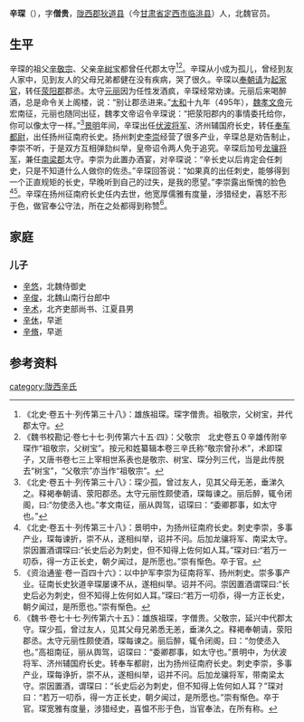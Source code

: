 '''辛琛'''（{{bd|？||？|| |catIdx=y}}），字'''僧贵'''，[[陇西郡|陇西郡]][[狄道县|狄道县]]（今[[甘肃省|甘肃省]][[定西市|定西市]][[临洮县|临洮县]]）人，北魏官员。

==生平==
辛琛的祖父[[辛敬宗|辛敬宗]]、父亲[[辛树宝|辛树宝]]都曾任代郡太守<ref>《北史·卷五十·列传第三十八》：雄族祖琛。琛字僧贵。祖敬宗，父树宝，并代郡太守。</ref><ref>《魏书校勘记·卷七十七·列传第六十五·四》：父敬宗　北史卷五０辛雄传附辛琛作“祖敬宗，父树宝”。按元和姓纂辑本卷三辛氏称“敬宗曾孙术”，术即琛子，又唐书卷七三上宰相世系表也是敬宗、树宝、琛分列三代，当是此传脱去“树宝”，“父敬宗”亦当作“祖敬宗”。</ref>。辛琛从小成为孤儿，曾经到友人家中，见到友人的父母兄弟都健在没有疾病，哭了很久。辛琛以[[奉朝请|奉朝请]]为[[起家官|起家官]]，转任[[荥阳郡|荥阳郡]]郡丞。太守[[元丽|元丽]]因为任性发酒疯，辛琛经常劝谏。元丽后来喝醉酒，总是命令关上阁楼，说：“别让郡丞进来。”[[太和_(北魏)|太和]]十九年（495年），[[魏孝文帝|魏孝文帝]]元宏南征，元丽也随同出征，魏孝文帝诏令辛琛说：“把荥阳郡内的事情委托给你，你可以像太守一样。”<ref>《北史·卷五十·列传第三十八》：琛少孤，曾过友人，见其父母无恙，垂涕久之。释褐奉朝请、荥阳郡丞。太守元丽性颇使酒，琛每谏之。丽后醉，辄令闭阁，曰:“勿使丞入也。”孝文南征，丽从舆驾，诏琛曰：“委卿郡事，如太守也。”</ref>[[景明|景明]]年间，辛琛出任[[伏波将军|伏波将军]]、济州辅国府长史，转任[[奉车都尉|奉车都尉]]，出任扬州征南府长史。扬州刺史[[李崇_(陈留侯)|李崇]]经营了很多产业，辛琛总是劝告制止，李崇不听，于是双方互相弹劾纠举，皇帝诏令两人免于追究。辛琛后加号[[龙骧将军|龙骧将军]]，兼任[[南梁郡|南梁郡]]太守。李崇为此置办酒宴，对辛琛说：“辛长史以后肯定会任刺史，只是不知道什么人做你的佐丞。”辛琛回答说：“如果真的出任刺史，能够得到一个正直规矩的长史，早晚听到自己的过失，是我的愿望。”李崇露出惭愧的脸色<ref>《北史·卷五十·列传第三十八》：景明中，为扬州征南府长史。刺史李崇，多事产业，琛每谏折，崇不从，遂相纠举，诏并不问。后加龙骧将军、南梁太守。崇因置酒谓琛曰:“长史后必为刺史，但不知得上佐何如人耳。”琛对曰:“若万一叨忝，得一方正长史，朝夕闻过，是所愿也。”崇有惭色。卒于官。</ref><ref>《资治通鉴·卷一百四十六》：以中护军李崇为征南将军、扬州刺史。崇多事产业。征南长史狄道辛琛屡谏不从，遂相纠举。诏并不问。崇因置酒谓琛曰:“长史后必为刺史，但不知得上佐何如人耳。”琛曰:“若万一叨忝，得一方正长史，朝夕闻过，是所愿也。”崇有惭色。</ref>。辛琛在扬州征南府长史任内去世，他宽厚儒雅有度量，涉猎经史，喜怒不形于色，做官奉公守法，所在之处都得到称赞<ref>《魏书·卷七十七·列传第六十五》：雄族祖琛，字僧贵。父敬宗，延兴中代郡太守。琛少孤，曾过友人，见其父母兄弟悉无恙，垂涕久之。释褐奉朝请，荥阳郡丞。太守元丽性颇使酒，琛每谏之。丽后醉，辄令闭阁，曰：“勿使丞入也。”高祖南征，丽从舆驾，诏琛曰：“委卿郡事，如太守也。”景明中，为伏波将军、济州辅国府长史。转奉车都尉，出为扬州征南府长史。刺史李崇，多事产业，琛每诤折，崇不从，遂相纠举，诏并不问。后加龙骧将军，带南梁太守。崇因置酒，谓琛曰：“长史后必为刺史，但不知得上佐何如人耳？”琛对曰：“若万一叨忝，得一方正长史，朝夕闻过，是所愿也。”崇有惭色。卒于官。琛宽雅有度量，涉猎经史，喜愠不形于色，当官奉法，在所有称。</ref>。

==家庭==
===儿子===
*[[辛悠|辛悠]]，北魏侍御史
*[[辛俊|辛俊]]，北魏山南行台郎中
*[[辛术|辛术]]，北齐吏部尚书、江夏县男
*[[辛休|辛休]]，早逝
*[[辛脩|辛脩]]，早逝

==参考资料==
{{reflist}}
[[category:陇西辛氏|category:陇西辛氏]]